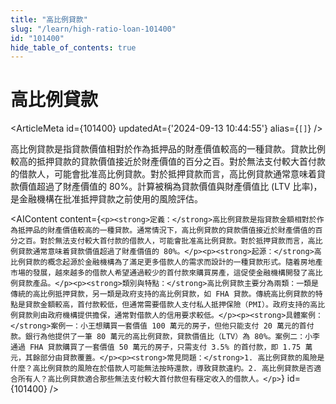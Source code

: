 ```yaml
---
title: "高比例貸款"
slug: "/learn/high-ratio-loan-101400"
id: "101400"
hide_table_of_contents: true
---
```



# 高比例貸款

<ArticleMeta id={101400} updatedAt={'2024-09-13 10:44:55'} alias={`[]`} />
<div className='border-solid border-b border-t-0 my-4 border-[var(--ifm-color-gray-300)]' />

高比例貸款是指貸款價值相對於作為抵押品的財產價值較高的一種貸款。貸款比例較高的抵押貸款的貸款價值接近於財產價值的百分之百。對於無法支付較大首付款的借款人，可能會批准高比例貸款。對於抵押貸款而言，高比例貸款通常意味着貸款價值超過了財產價值的 80%。計算被稱為貸款價值與財產價值比 (LTV 比率)，是金融機構在批准抵押貸款之前使用的風險評估。

<AIContent content={`<p><strong>定義：</strong>高比例貸款是指貸款金額相對於作為抵押品的財產價值較高的一種貸款。通常情況下，高比例貸款的貸款價值接近於財產價值的百分之百。對於無法支付較大首付款的借款人，可能會批准高比例貸款。對於抵押貸款而言，高比例貸款通常意味着貸款價值超過了財產價值的 80%。</p><p><strong>起源：</strong>高比例貸款的概念起源於金融機構為了滿足更多借款人的需求而設計的一種貸款形式。隨着房地產市場的發展，越來越多的借款人希望通過較少的首付款來購買房產，這促使金融機構開發了高比例貸款產品。</p><p><strong>類別與特點：</strong>高比例貸款主要分為兩類：一類是傳統的高比例抵押貸款，另一類是政府支持的高比例貸款，如 FHA 貸款。傳統高比例貸款的特點是貸款金額較高，首付款較低，但通常需要借款人支付私人抵押保險（PMI）。政府支持的高比例貸款則由政府機構提供擔保，通常對借款人的信用要求較低。</p><p><strong>具體案例：</strong>案例一：小王想購買一套價值 100 萬元的房子，但他只能支付 20 萬元的首付款。銀行為他提供了一筆 80 萬元的高比例貸款，貸款價值比（LTV）為 80%。案例二：小李通過 FHA 貸款購買了一套價值 50 萬元的房子，只需支付 3.5% 的首付款，即 1.75 萬元，其餘部分由貸款覆蓋。</p><p><strong>常見問題：</strong>1. 高比例貸款的風險是什麼？高比例貸款的風險在於借款人可能無法按時還款，導致貸款違約。2. 高比例貸款是否適合所有人？高比例貸款適合那些無法支付較大首付款但有穩定收入的借款人。</p>`} id={101400} />
